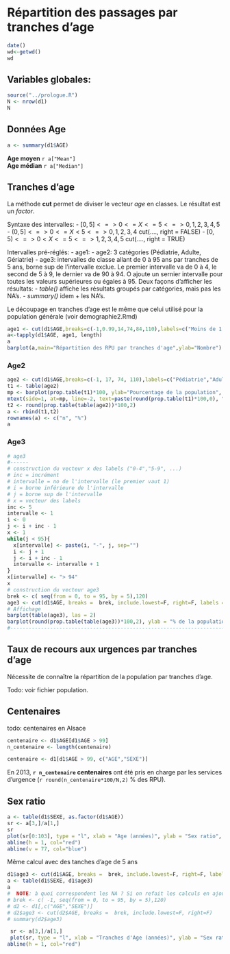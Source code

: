 Répartition des passages par tranches d'age
========================================================
```r
date()
wd<-getwd()
wd
```
Variables globales:
-------------------
```r
source("../prologue.R")
N <- nrow(d1)
N
```

Données Age
-----------
```r
a <- summary(d1$AGE)
```
**Age moyen** `r a["Mean"]`  
**Age médian** `r a["Median"]`  

Tranches d'age
--------------

La méthode **cut** permet de diviser le vecteur *age* en classes. Le résultat est un *factor*.

Syntaxe des intervalles:
- $[0,5] <=> 0 <= X <= 5 <=> 0, 1, 2, 3, 4, 5$
- $(0,5] <=> 0 <= X < 5 <=> 0, 1, 2, 3, 4$  cut(...., right = FALSE)
- $[0,5) <=> 0 < X <= 5 <=> 1, 2, 3, 4, 5$  cut(...., right = TRUE)

Intervalles pré-réglés:
- age1: 
- age2: 3 catégories (Pédiatrie, Adulte, Gériatrie)
- age3: intervalles de classe allant de 0 à 95 ans par tranches de 5 ans, borne sup de l'intervalle exclue. Le premier intervalle va de 0 à 4, le second de 5 à 9, le dernier va de 90 à 94. O ajoute un sernier intervalle pour toutes les valeurs supérieures ou égales à 95. Deux façons d'afficher les résultats:
- *table()* affiche les résultats groupés par catégories, mais pas les NA's.
- *summary()* idem + les NA's.

Le découpage en tranches d'age est le même que celui utilisé pour la population générale (voir demographie2.Rmd)

```r

age1 <- cut(d1$AGE,breaks=c(-1,0.99,14,74,84,110),labels=c("Moins de 1 an","De 1 à 15 ans","De 15 à 75 ans","de 75 à 85 ans","Plus de 85 ans"))
a<-tapply(d1$AGE, age1, length)
a
barplot(a,main="Répartition des RPU par tranches d'age",ylab="Nombre")

```
### Age2
```r
age2 <- cut(d1$AGE,breaks=c(-1, 17, 74, 110),labels=c("Pédiatrie","Adulte < 75 ans","Gériatrie"))
t1 <- table(age2)
mp <- barplot(prop.table(t1)*100, ylab="Pourcentage de la population", main="Répartition des consultants en 2013", col="lavender")
mtext(side=1, at=mp, line=-2, text=paste(round(prop.table(t1)*100,0), "%",sep=""), col="blue")
t2 <- round(prop.table(table(age2))*100,2)
a <- rbind(t1,t2)
rownames(a) <- c("n", "%")
a
```


### Age3
```r
# age3
#------
# construction du vecteur x des labels ("0-4","5-9", ...)
# inc = incrément
# intervalle = no de l'intervalle (le premier vaut 1)
# i = borne inférieure de l'intervalle
# j = borne sup de l'intervalle
# x = vecteur des labels
inc <- 5
intervalle <- 1
i <- 0
j <- i + inc - 1
x <- 1
while(j < 95){
  x[intervalle] <- paste(i, "-", j, sep="")
  i <- j + 1
  j <- i + inc - 1
  intervalle <- intervalle + 1
}
x[intervalle] <- "> 94"
x
# construction du vecteur age3
brek <- c( seq(from = 0, to = 95, by = 5),120)
age3 <- cut(d1$AGE, breaks =  brek, include.lowest=F, right=F, labels = x)
# Affichage
barplot(table(age3), las = 2)
barplot(round(prop.table(table(age3))*100,2), ylab = "% de la population", las = 2, xlab="", main="Pourcentage de consultants par tranche d'age")
#-------------------------------------------------------------------------

```

Taux de recours aux urgences par tranches d'age
-----------------------------------------------
Nécessite de connaître la répartition de la population par tranches d'age.

Todo: voir fichier population.

Centenaires
-----------
todo: centenaires en Alsace

```r
centenaire <- d1$AGE[d1$AGE > 99]
n_centenaire <- length(centenaire)

centenaire <- d1[d1$AGE > 99, c("AGE","SEXE")]
```
En 2013, **`r n_centenaire` centenaires** ont été pris en charge par les services d'urgence (`r round(n_centenaire*100/N,2)` % des RPU).

Sex ratio
---------
```r
a <- table(d1$SEXE, as.factor(d1$AGE))
sr <- a[3,]/a[1,]
sr
plot(sr[0:103], type = "l", xlab = "Age (années)", ylab = "Sex ratio", las = 2, col="green", lwd=2)
abline(h = 1, col="red")
abline(v = 77, col="blue")
```
Même calcul avec des tanches d'age de 5 ans
```r
d1$age3 <- cut(d1$AGE, breaks =  brek, include.lowest=F, right=F, labels = x)
a <- table(d1$SEXE, d1$age3)
a
#  NOTE: à quoi correspondent les NA ? Si on refait les calculs en ajoutant une rubrique entre -1 et 0, on réduit le nomfre de NA a 10 mais on ne modifie pas le npmbre de cas par catégorie:
# brek <- c( -1, seq(from = 0, to = 95, by = 5),120)
# d2 <- d1[,c("AGE","SEXE")]
# d2$age3 <- cut(d2$AGE, breaks =  brek, include.lowest=F, right=F)
# summary(d2$age3)

 sr <- a[3,]/a[1,]
 plot(sr, type = "l", xlab = "Tranches d'Age (années)", ylab = "Sex ratio", col="green", lwd=2)
abline(h = 1, col="red")

```


